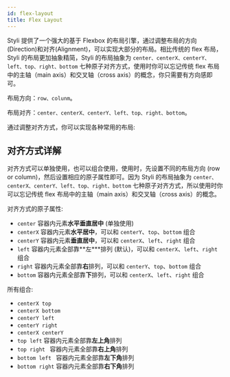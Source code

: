 ```yaml
---
id: flex-layout
title: Flex Layout
---
```



Styli 提供了一个强大的基于 Flexbox 的布局引擎，通过调整布局的方向(Direction)和对齐(Alignment)，可以实现大部分的布局。相比传统的 flex 布局，Styli 的布局更加抽象精简，Styli 的布局抽象为 `center、centerX、centerY、left、top、right、bottom` 七种原子对齐方式，使用时你可以忘记传统 flex 布局中的主轴（main axis）和交叉轴（cross axis）的概念，你只需要有方向感即可。

布局方向：`row、colunm`。

布局对齐：`center、centerX、centerY、left、top、right、bottom`。

通过调整对齐方式，你可以实现各种常用的布局:

<FlexLayout />

## 对齐方式详解

对齐方式可以单独使用，也可以组合使用，使用时，先设置不同的布局方向 (row or column)，然后设置相应的原子属性即可。因为 Styli 的布局抽象为 `center、centerX、centerY、left、top、right、bottom` 七种原子对齐方式，所以使用时你可以忘记传统 flex 布局中的主轴（main axis）和交叉轴（cross axis）的概念。

对齐方式的原子属性:

- `center` 容器内元素**水平垂直居中** (单独使用)
- `centerX` 容器内元素**水平居中**，可以和 `centerY`、`top`、`bottom` 组合
- `centerY` 容器内元素**垂直居中**，可以和 `centerX`、`left`、`right` 组合
- `left` 容器内元素全部靠**左\***排列 (默认)，可以和 `centerX`、`left`、`right` 组合
- `right` 容器内元素全部靠**右**排列，可以和 `centerY`、`top`、`bottom` 组合
- `bottom` 容器内元素全部靠**下**排列，可以和 `centerX`、`left`、`right` 组合

所有组合:

- `centerX top`
- `centerX bottom`
- `centerY left`
- `centerY right`
- `centerX centerY`
- `top left` 容器内元素全部靠**左上角**排列
- `top right ` 容器内元素全部靠**右上角**排列
- `bottom left ` 容器内元素全部靠**左下角**排列
- `bottom right` 容器内元素全部靠**右下角**排列
